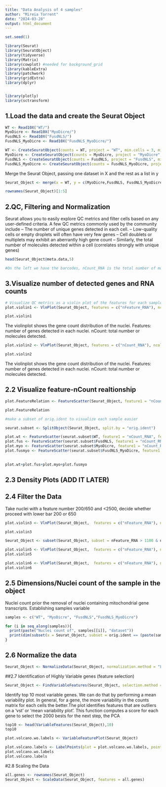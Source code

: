 ---
title: "Data Analysis of 4 samples"
author: "Mireia Torrent"
date: "2024-03-28"
output: html_document
---

```{r setup, include=FALSE}
set.seed(1)

library(Seurat)
library(SeuratObject)
library(tidyverse)
library(Matrix)
library(cowplot) #needed for background_grid
library(kableExtra)
library(patchwork)
library(gridExtra)
library(dplyr)


library(plotly)
library(sctransform)
```

## 1.Load the data and create the Seurat Object
```{r}
WT <- Read10X("WT/")
MyoDicre <- Read10X("MyoDicre/")
FusdNLS <- Read10X("FusdNLS/")
FusdNLS_MyoDicre <- Read10X("FusdNLS_MyoDicre/")
```

```{r}
WT <- CreateSeuratObject(counts = WT, project = "WT", min.cells = 3, min.features = 200)
MyoDicre <- CreateSeuratObject(counts = MyoDicre, project = "MyoDicre", min.cells = 3, min.features = 200)
FusdNLS <- CreateSeuratObject(counts = FusdNLS, project = "FusdNLS", min.cells = 3, min.features = 200)
FusdNLS_MyoDicre <- CreateSeuratObject(counts = FusdNLS_MyoDicre, project = "FusdNLS_MyoDicre", min.cells = 3, min.features = 200)
```

Merge the Seurat Object, passing one dataset in X and the rest as a list in y
```{r}
Seurat_Object <- merge(x = WT, y = c(MyoDicre,FusdNLS, FusdNLS_MyoDicre), add.cell.ids = c("Wt", "MyoDicre","FusdNLS", "FusdNLS_MyoDicre"))

rownames(Seurat_Object)[1:5]
```

## 2.QC, Filtering and Normalization

Seurat allows you to easily explore QC metrics and filter cells based on any user-defined criteria. A few QC metrics commonly used by the community include – The number of unique genes detected in each cell. – Low-quality cells or empty droplets will often have very few genes – Cell doublets or multiplets may exhibit an aberrantly high gene count – Similarly, the total number of molecules detected within a cell (correlates strongly with unique genes)

```{r}
head(Seurat_Object@meta.data,5)
```

```{r}
#On the left we have the barcodes, nCount_RNA is the total number of molecules detected within a droplet using exonic and intronic sequences , nFeature_RNA is the number of detected genes in each droplet using exonic and intronic sequences. 
```

## 3.Visualize number of detected genes and RNA counts

```{r}
# Visualize QC metrics as a violin plot of the features for each sample
plot.violin1 <- VlnPlot(Seurat_Object, features = c("nFeature_RNA"), ncol = 1, pt.size = 0) + background_grid(major = ("xy"), minor = ("y"))

plot.violin1
```
The violinplot shows the gene count distribution of the nuclei. Features: number of genes detected in each nuclei. nCount: total number or molecules detected.

```{r}
plot.violin2 <- VlnPlot(Seurat_Object, features = c("nCount_RNA"), ncol = 1, pt.size = 0) + background_grid(major = ("xy"), minor = ("y"))

plot.violin2
```

The violinplot shows the gene count distribution of the nuclei. Features: number of genes detected in each nuclei. nCount: total number or molecules detected.

## 2.2 Visualize feature-nCount realtionship

```{r}
plot.FeatureRelation <- FeatureScatter(Seurat_Object, feature1 = "nCount_RNA", feature2 = "nFeature_RNA", group.by = "orig.ident")

plot.FeatureRelation
```
```{r}
#make a subset of orig.ident to visualize each sample easier

seurat.subset <- SplitObject(Seurat_Object, split.by = "orig.ident")

plot.wt <- FeatureScatter(seurat.subset$WT, feature1 = "nCount_RNA", feature2 = "nFeature_RNA")
plot.fus <- FeatureScatter(seurat.subset$FusdNLS, feature1 = "nCount_RNA", feature2 = "nFeature_RNA")
plot.myo <- FeatureScatter(seurat.subset$MyoDicre, feature1 = "nCount_RNA", feature2 = "nFeature_RNA")
plot.fusmyo <- FeatureScatter(seurat.subset$FusdNLS_MyoDicre, feature1 = "nCount_RNA", feature2 = "nFeature_RNA")
                              
                              
plot.wt+plot.fus+plot.myo+plot.fusmyo
```

## 2.3 Density Plots (ADD IT LATER)


## 2.4 Filter the Data

Take nuclei with a feature number 200/650 and <2500, decide whether proceed with lower bar 200 or 650

```{r}
plot.violin3 <- VlnPlot(Seurat_Object,  features = c("nFeature_RNA"), ncol = 1, pt.size = 0.0001) + background_grid(major = ("xy"), minor = ("y")) + theme(axis.text.x = element_blank()) + geom_hline(yintercept = c(650, 2800), color = "red", linewidth = 0.2)

plot.violin3
```

```{r}
Seurat_Object <- subset(Seurat_Object, subset = nFeature_RNA > 1100 & nFeature_RNA < 3000)

plot.violin5 <- VlnPlot(Seurat_Object,  features = c("nFeature_RNA"), ncol = 1, pt.size = 0.0001) + background_grid(major = ("xy"), minor = ("y")) 
plot.violin5
```

```{r}
plot.violin6 <- VlnPlot(Seurat_Object,  features = c("nFeature_RNA"), ncol = 1, pt.size = 0) + background_grid(major = ("xy"), minor = ("y"))
plot.violin6
```

## 2.5 Dimensions/Nuclei count of the sample in the object

Nuclei count prior the removal of nuclei containing mitochondrial gene transcripts. Establishing samples variable

```{r}
samples <- c("WT", "MyoDicre", "FusdNLS","FusdNLS_MyoDicre")

for (i in seq_along(samples)){
  print(paste("Nuclei count of", samples[[i]], "dataset"))
  print(dim(subset(x = Seurat_Object, subset = orig.ident == (paste(samples[[i]])))))
}
```

## 2.6 Normalize the data

```{r}
Seurat_Object <- NormalizeData(Seurat_Object, normalization.method = "LogNormalize", scale.factor = 10000)
```

##2.7 Identification of Highly Variable genes (feature selection)
```{r}
Seurat_Object <- FindVariableFeatures(Seurat_Object, selection.method = "vst", nfeatures = 2000)
```
Identify top 10 most variable genes. We can do that by performing a mean variability plot. In general, for a gene, the more variability in the counts matrix for each cells the better.The plot identifies features that are outliers on a ‘vst’ or ‘mean variability plot’. This function computes a score for each gene to select the 2000 bests for the next step, the PCA

```{r}
top10 <- head(VariableFeatures(Seurat_Object),10)
top10
```
```{r}
plot.volcano.wo.labels <- VariableFeaturePlot(Seurat_Object)

plot.volcano.labels <- LabelPoints(plot = plot.volcano.wo.labels, points = top10, repel = TRUE)
plot.volcano.wo.labels
plot.volcano.labels
```

#2.8 Scaling the Data
```{r}
all.genes <- rownames(Seurat_Object)
Seurat_Object <- ScaleData(Seurat_Object, features = all.genes)

```








